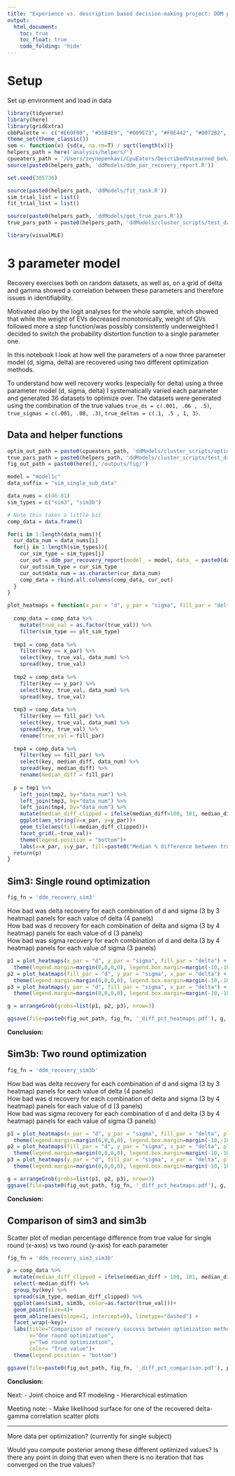 ```yaml
---
title: "Experience vs. description based decision-making project: DDM parameter recovery multiple round optimization"
output: 
  html_document:
    toc: true
    toc_float: true
    code_folding: 'hide'
---
```


# Setup

Set up environment and load in data

```r
library(tidyverse)
library(here)
library(gridExtra)
cbbPalette <- c("#E69F00", "#56B4E9", "#009E73", "#F0E442", "#0072B2", "#D55E00", "#CC79A7")
theme_set(theme_classic())
sem <- function(x) {sd(x, na.rm=T) / sqrt(length(x))}
helpers_path = here('analysis/helpers/')
cpueaters_path = '/Users/zeynepenkavi/CpuEaters/DescribedVsLearned_beh/analysis/helpers/'
source(paste0(helpers_path, 'ddModels/ddm_par_recovery_report.R'))

set.seed(385736)
```

```r
source(paste0(helpers_path, 'ddModels/fit_task.R'))
sim_trial_list = list()
fit_trial_list = list()

source(paste0(helpers_path, 'ddModels/get_true_pars.R'))
true_pars_path = paste0(helpers_path, 'ddModels/cluster_scripts/test_data/')

library(visualMLE)
```

# 3 parameter model

Recovery exercises both on random datasets, as well as, on a grid of delta and gamma showed a correlation between these parameters and therefore issues in identifiability. 

Motivated also by the logit analyses for the whole sample, which showed that while the weight of EVs decreased monotonically, weight of QVs followed more a step function/was possibly consistently underweighted I decided to switch the probability distortion function to a single parameter one.

In this notebook I look at how well the parameters of a now three parameter model (d, sigma, delta) are recovered using two different optimization methods.

To understand how well recovery works (especially for delta) using a three parameter model (d, sigma, delta) I systematically varied each parameter and generated 36 datasets to optimize over. The datasets were generated using the combination of the true values `true_ds = c(.001, .06 , .5)`, `true_sigmas = c(.001, .08, .3)`, `true_deltas = c(.1, .5 , 1, 3)`.

## Data and helper functions

```r
optim_out_path = paste0(cpueaters_path, 'ddModels/cluster_scripts/optim_out/')
true_pars_path = paste0(helpers_path, 'ddModels/cluster_scripts/test_data/')
fig_out_path = paste0(here(),'/outputs/fig/')

model = "model1c"
data_suffix = "sim_single_sub_data"

data_nums = c(46:81)
sim_types = c("sim3", "sim3b")

# Note this takes a little bit
comp_data = data.frame()

for(i in 1:length(data_nums)){
  cur_data_num = data_nums[i]
  for(j in 1:length(sim_types)){
    cur_sim_type = sim_types[j]
    cur_out = ddm_par_recovery_report(model_ = model, data_ = paste0(data_suffix,cur_data_num), optim_out_path_= paste0(optim_out_path, cur_sim_type, '/'), true_pars_path_ = true_pars_path, diff_pct_plots_ = TRUE)$diff_pct_data
    cur_out$sim_type = cur_sim_type
    cur_out$data_num = as.character(cur_data_num)
    comp_data = rbind.all.columns(comp_data, cur_out)
  }
}
```

```r
plot_heatmaps = function(x_par = "d", y_par = "sigma", fill_par = "delta", plt_sim_type = "sim3"){
  
  comp_data = comp_data %>%
    mutate(true_val = as.factor(true_val)) %>%
    filter(sim_type == plt_sim_type)
  
  tmp1 = comp_data %>%
    filter(key == x_par) %>%
    select(key, true_val, data_num) %>%
    spread(key, true_val)
  
  tmp2 = comp_data %>%
    filter(key == y_par) %>%
    select(key, true_val, data_num) %>%
    spread(key, true_val)
  
  tmp3 = comp_data %>%
    filter(key == fill_par) %>%
    select(key, true_val, data_num) %>%
    spread(key, true_val) %>%
    rename(true_val = fill_par)
  
  tmp4 = comp_data %>%
    filter(key == fill_par) %>%
    select(key, median_diff, data_num) %>%
    spread(key, median_diff) %>%
    rename(median_diff = fill_par)
  
  p = tmp1 %>%
    left_join(tmp2, by="data_num") %>%
    left_join(tmp3, by="data_num") %>%
    left_join(tmp4, by="data_num") %>%
    mutate(median_diff_clipped = ifelse(median_diff>100, 101, median_diff)) %>%
    ggplot(aes_string(x=x_par, y=y_par))+
    geom_tile(aes(fill=median_diff_clipped))+
    facet_grid(.~true_val)+
    theme(legend.position = "bottom")+
    labs(x=x_par, y=y_par, fill=paste0("Median % difference between true and estimated ", fill_par))
  return(p)
}
```


## Sim3: Single round optimization

```r
fig_fn = 'ddm_recovery_sim3'
```

How bad was delta recovery for each combination of d and sigma (3 by 3 heatmap) panels for each value of delta (4 panels)  
How bad was d recovery for each combination of delta and sigma (3 by 4 heatmap) panels for each value of d (3 panels)  
How bad was sigma recovery for each combination of d and delta (3 by 4 heatmap) panels for each value of sigma (3 panels)  

```r
p1 = plot_heatmaps(x_par = "d", y_par = "sigma", fill_par = "delta") +
  theme(legend.margin=margin(0,0,0,0), legend.box.margin=margin(-10,-10,0,-10))
p2 = plot_heatmaps(fill_par = "d", y_par = "sigma", x_par = "delta") +
  theme(legend.margin=margin(0,0,0,0), legend.box.margin=margin(-10,-10,0,-10))
p3 = plot_heatmaps(y_par = "d", fill_par = "sigma", x_par = "delta") +
  theme(legend.margin=margin(0,0,0,0), legend.box.margin=margin(-10,-10,0,-10))
```


```r
g = arrangeGrob(grobs=list(p1, p2, p3), nrow=3)

ggsave(file=paste0(fig_out_path, fig_fn, '_diff_pct_heatmaps.pdf'), g, height = 8, width=11, units="in")
```

**Conclusion:**

## Sim3b: Two round optimization 

```r
fig_fn = 'ddm_recovery_sim3b'
```

How bad was delta recovery for each combination of d and sigma (3 by 3 heatmap) panels for each value of delta (4 panels)  
How bad was d recovery for each combination of delta and sigma (3 by 4 heatmap) panels for each value of d (3 panels)  
How bad was sigma recovery for each combination of d and delta (3 by 4 heatmap) panels for each value of sigma (3 panels)  

```r
p1 = plot_heatmaps(x_par = "d", y_par = "sigma", fill_par = "delta", plt_sim_type = "sim3b") +
  theme(legend.margin=margin(0,0,0,0), legend.box.margin=margin(-10,-10,0,-10))
p2 = plot_heatmaps(fill_par = "d", y_par = "sigma", x_par = "delta", plt_sim_type = "sim3b") +
  theme(legend.margin=margin(0,0,0,0), legend.box.margin=margin(-10,-10,0,-10))
p3 = plot_heatmaps(y_par = "d", fill_par = "sigma", x_par = "delta", plt_sim_type = "sim3b") +
  theme(legend.margin=margin(0,0,0,0), legend.box.margin=margin(-10,-10,0,-10))
```

```r
g = arrangeGrob(grobs=list(p1, p2, p3), nrow=3)
ggsave(file=paste0(fig_out_path, fig_fn, '_diff_pct_heatmaps.pdf'), g, height = 8, width=11, units="in")
```

**Conclusion:**

## Comparison of sim3 and sim3b   

Scatter plot of median percentage difference from true value for single round (x-axis) vs two round (y-axis) for each parameter

```r
fig_fn = 'ddm_recovery_sim3_sim3b'
```

```r
p = comp_data %>%
  mutate(median_diff_clipped = ifelse(median_diff > 100, 101, median_diff)) %>%
  select(-median_diff) %>%
  group_by(key) %>%
  spread(sim_type, median_diff_clipped) %>%
  ggplot(aes(sim3, sim3b, color=as.factor(true_val)))+
  geom_point(size=4)+
  geom_abline(aes(slope=1, intercept=0), linetype="dashed") +
  facet_wrap(~key)+
  labs(title="Comparison of recovery success between optimization methods\n(median % difference between true and estimated value)",
       x="One round optimization",
       y="Two round optimization",
       color= "True value")+
  theme(legend.position = "bottom")

ggsave(file=paste0(fig_out_path, fig_fn, '_diff_pct_comparison.pdf'), p, height = 8, width=11, units="in")
```

**Conclusion:**

Next:
- Joint choice and RT modeling
- Hierarchical estimation

Meeting note: 
- Make likelihood surface for one of the recovered delta-gamma correlation scatter plots

------------------------------------------------------------------------------------------------
More data per optimization? (currently for single subject)

Would you compute posterior among these different optimized values? Is there any point in doing that even when there is no iteration that has converged on the true values?